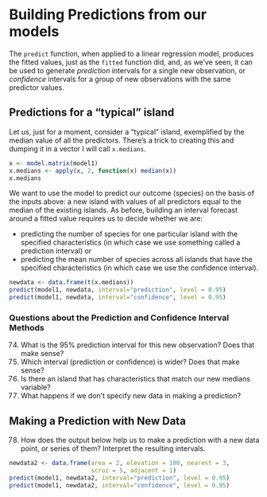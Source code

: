 # Building Predictions from our models

The `predict` function, when applied to a linear regression model, produces the fitted values, just as the `fitted` function did, and, as we've seen, it can be used to generate *prediction* intervals for a single new observation, or *confidence* intervals for a group of new observations with the same predictor values. 

## Predictions for a "typical" island

Let us, just for a moment, consider a "typical" island, exemplified by the median value of all the predictors\footnote{This approach is motivated by @Faraway2015, pp. 52-53.}. There's a trick to creating this and dumping it in a vector I will call `x.medians`.

```r
x <- model.matrix(model1)
x.medians <- apply(x, 2, function(x) median(x))
x.medians
```

We want to use the model to predict our outcome (species) on the basis of the inputs above: a new island with values of all predictors equal to the median of the existing islands. As before, building an interval forecast around a fitted value requires us to decide whether we are:

- predicting the number of species for one particular island with the specified characteristics (in which case we use something called a prediction interval) or
- predicting the mean number of species across all islands that have the specified characteristics (in which case we use the confidence interval). 

```r
newdata <- data.frame(t(x.medians))
predict(model1, newdata, interval="prediction", level = 0.95)
predict(model1, newdata, interval="confidence", level = 0.95)
```

### Questions about the Prediction and Confidence Interval Methods

74. What is the 95% prediction interval for this new observation? Does that make sense?
75.	Which interval (prediction or confidence) is wider? Does that make sense?
76.	Is there an island that has characteristics that match our new medians variable?
77.	What happens if we don't specify new data in making a prediction?

## Making a Prediction with New Data

78.	How does the output below help us to make a prediction with a new data point, or series of them? Interpret the resulting intervals.

```r
newdata2 <- data.frame(area = 2, elevation = 100, nearest = 3, 
                       scruz = 5, adjacent = 1)
predict(model1, newdata2, interval="prediction", level = 0.95)
predict(model1, newdata2, interval="confidence", level = 0.95)
```



